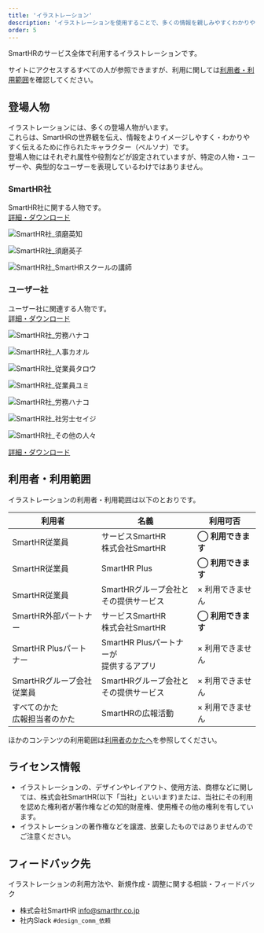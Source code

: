 ```yaml
---
title: 'イラストレーション'
description: 'イラストレーションを使用することで、多くの情報を親しみやすくわかりやすく伝えることができます。イラストレーションの、デザインやレイアウト、使用方法、商標などに関しては、株式会社SmartHR(以下「当社」といいます)または、当社にその利用を認めた権利者が著作権などの知的財産権、使用権その他の権利を有しています。'
order: 5
---
```


SmartHRのサービス全体で利用するイラストレーションです。

サイトにアクセスするすべての人が参照できますが、利用に関しては[利用者・利用範囲](#h2-1)を確認してください。




## 登場人物
イラストレーションには、多くの登場人物がいます。  
これらは、SmartHRの世界観を伝え、情報をよりイメージしやすく・わかりやすく伝えるために作られたキャラクター（ペルソナ）です。  
登場人物にはそれぞれ属性や役割などが設定されていますが、特定の人物・ユーザーや、典型的なユーザーを表現しているわけではありません。  

### SmartHR社
SmartHR社に関する人物です。  
[詳細・ダウンロード](https://smarthr.design/basics/illustration/smarthr-co/)

<Grid autoRepeat="auto-fill" size="140px">

  <ImgWithDesc description="須磨 英知">

  ![SmartHR社_須磨英知](./images/須磨英知.png)

  </ImgWithDesc>

  <ImgWithDesc description="須磨 英子">

  ![SmartHR社_須磨英子](./images/須磨英子.png)

  </ImgWithDesc>

  <ImgWithDesc description="SmartHRスクールの講師">

  ![SmartHR社_SmartHRスクールの講師](./images/SmartHRスクールの講師.png)

  </ImgWithDesc>

</Grid>


### ユーザー社
ユーザー社に関連する人物です。  
[詳細・ダウンロード](https://smarthr.design/basics/illustration/user-co-main/)

<Grid autoRepeat="auto-fill" size="140px">

  <ImgWithDesc description="労務 ハナコ／労務担当者">

  ![SmartHR社_労務ハナコ](./images/労務ハナコ.png)

  </ImgWithDesc>

  <ImgWithDesc description="人事 カオル／人事担当者">

  ![SmartHR社_人事カオル](./images/人事カオル.png)

  </ImgWithDesc>

  <ImgWithDesc description="従業員 タロウ">

  ![SmartHR社_従業員タロウ](./images/従業員タロウ.png)

  </ImgWithDesc>

  <ImgWithDesc description="従業員 ユミ">

  ![SmartHR社_従業員ユミ](./images/従業員ユミ.png)

  </ImgWithDesc>

</Grid>

<Grid autoRepeat="auto-fill" size="140px">

  <ImgWithDesc description="役員 マコト／役員">

  ![SmartHR社_労務ハナコ](./images/役員マコト.png)

  </ImgWithDesc>

  <ImgWithDesc description="社労士 セイジ／ユーザー社と顧問契約を結んでいる社労保険労務士">

  ![SmartHR社_社労士セイジ](./images/社労士セイジ.png)

  </ImgWithDesc>

</Grid>


<Grid autoRepeat="auto-fill" size="240px">

  <ImgWithDesc description="他にもこんな人々がいます">

  ![SmartHR社_その他の人々](./images/その他の人々.png)

  </ImgWithDesc>

</Grid>

[詳細・ダウンロード](https://smarthr.design/basics/illustration/user-co-other/)


## 利用者・利用範囲

イラストレーションの利用者・利用範囲は以下のとおりです。

  <table>
    <thead>
      <tr>
        <th>利用者</th>
        <th>名義</th>
        <th>利用可否</th>
      </tr>
    </thead>
    <tbody>
      <tr>
        <td>SmartHR従業員</td>
        <td>サービスSmartHR<br/>株式会社SmartHR</td>
        <td><strong>◯ 利用できます</strong></td>
      </tr>
      <tr>
        <td>SmartHR従業員</td>
        <td>SmartHR Plus</td>
        <td><strong>◯ 利用できます</strong></td>
      </tr>
      <tr>
        <td>SmartHR従業員</td>
        <td>SmartHRグループ会社と<br/>その提供サービス</td>
        <td>× 利用できません</td>
      </tr>
      <tr>
        <td>SmartHR外部パートナー</td>
        <td>サービスSmartHR<br/>株式会社SmartHR</td>
        <td><strong>◯ 利用できます</strong></td>
      </tr>
      <tr>
        <td>SmartHR Plusパートナー</td>
        <td>SmartHR Plusパートナーが<br/>提供するアプリ</td>
        <td>× 利用できません</td>
      </tr>
      <tr>
        <td>SmartHRグループ会社<br/>従業員</td>
        <td>SmartHRグループ会社と<br/>その提供サービス</td>
        <td>× 利用できません</td>
      </tr>
      <tr>
        <td>すべてのかた<br/>広報担当者のかた</td>
        <td>SmartHRの広報活動</td>
        <td>× 利用できません</td>
      </tr>
    </tbody>
  </table>

ほかのコンテンツの利用範囲は[利用者のかたへ](/introduction/user/)を参照してください。



## ライセンス情報

- イラストレーションの、デザインやレイアウト、使用方法、商標などに関しては、株式会社SmartHR(以下「当社」といいます)または、当社にその利用を認めた権利者が著作権などの知的財産権、使用権その他の権利を有しています。
- イラストレーションの著作権などを譲渡、放棄したものではありませんのでご注意ください。

## フィードバック先
イラストレーションの利用方法や、新規作成・調整に関する相談・フィードバック

- 株式会社SmartHR info@smarthr.co.jp
- 社内Slack `#design_comm_依頼`
